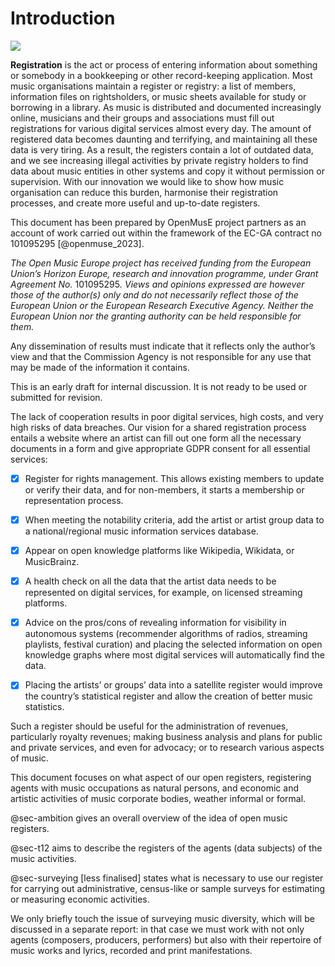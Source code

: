 # Introduction {.unnumbered}

![](png/skcmdb/banner_open_music_registers.png){fig-align="center"}

**Registration** is the act or process of entering information about something or somebody in a bookkeeping or other record-keeping application. Most music organisations maintain a register or registry: a list of members, information files on rightsholders, or music sheets available for study or borrowing in a library. As music is distributed and documented increasingly online, musicians and their groups and associations must fill out registrations for various digital services almost every day. The amount of registered data becomes daunting and terrifying, and maintaining all these data is very tiring. As a result, the registers contain a lot of outdated data, and we see increasing illegal activities by private registry holders to find data about music entities in other systems and copy it without permission or supervision. With our innovation we would like to show how music organisation can reduce this burden, harmonise their registration processes, and create more useful and up-to-date registers.

::: callout-note
This document has been prepared by OpenMusE project partners as an account of work carried out within the framework of the EC-GA contract no 101095295 [@openmuse_2023].

*The Open Music Europe project has received funding from the European Union’s Horizon Europe, research and innovation programme, under Grant Agreement No.* 101095295*. Views and opinions expressed are however those of the author(s) only and do not necessarily reflect those of the European Union or the European Research Executive Agency. Neither the European Union nor the granting authority can be held responsible for them.*

Any dissemination of results must indicate that it reflects only the author’s view and that the Commission Agency is not responsible for any use that may be made of the information it contains.

This is an early draft for internal discussion. It is not ready to be used or submitted for revision.
:::

The lack of cooperation results in poor digital services, high costs, and very high risks of data breaches. Our vision for a shared registration process entails a website where an artist can fill out one form all the necessary documents in a form and give appropriate GDPR consent for all essential services:

-   [x] Register for rights management. This allows existing members to update or verify their data, and for non-members, it starts a membership or representation process.

-   [x] When meeting the notability criteria, add the artist or artist group data to a national/regional music information services database.

-   [x] Appear on open knowledge platforms like Wikipedia, Wikidata, or MusicBrainz.

-   [x] A health check on all the data that the artist data needs to be represented on digital services, for example, on licensed streaming platforms.

-   [x] Advice on the pros/cons of revealing information for visibility in autonomous systems (recommender algorithms of radios, streaming playlists, festival curation) and placing the selected information on open knowledge graphs where most digital services will automatically find the data.

-   [x] Placing the artists' or groups' data into a satellite register would improve the country's statistical register and allow the creation of better music statistics.

Such a register should be useful for the administration of revenues, particularly royalty revenues; making business analysis and plans for public and private services, and even for advocacy; or to research various aspects of music.

This document focuses on what aspect of our open registers, registering agents with music occupations as natural persons, and economic and artistic activities of music corporate bodies, weather informal or formal.

@sec-ambition gives an overall overview of the idea of open music registers.

@sec-t12 aims to describe the registers of the agents (data subjects) of the music activities.

@sec-surveying [less finalised] states what is necessary to use our register for carrying out administrative, census-like or sample surveys for estimating or measuring economic activities.

We only briefly touch the issue of surveying music diversity, which will be discussed in a separate report: in that case we must work with not only agents (composers, producers, performers) but also with their repertoire of music works and lyrics, recorded and print manifestations.
